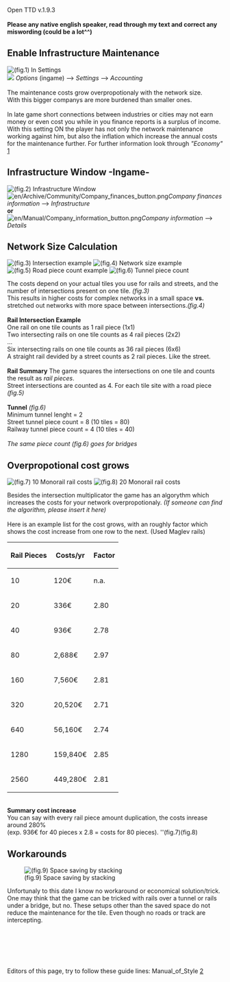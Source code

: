 Open TTD v.1.9.3
<br /><br />
'''Please any native english speaker, read through my text and correct any miswording (could be a lot^^)'''
<br />



== Enable Infrastructure Maintenance ==

[[File:en/Archive/Community/Option infrastructure maintenance.png|left|thumb|(fig.1) In Settings]]
<br style="clear:both" />

[[File:en/Archive/Community/Settings button.png|left|frameless|border|]]
''Options'' (ingame) --> ''Settings'' --> ''Accounting''
<br />
<br />
The maintenance costs grow overpropotionaly with the network size.<br />
With this bigger companys are more burdened than smaller ones.
<br />
<br />
In late game short connections between industries or cities may not earn money or even cost you while in you finance reports is a surplus of income.
With this setting ON the player has not only the network maintenance working against him, but also the inflation which increase the annual costs for the maintenance further. For further information look through ''"Economy"'' [https://wiki.openttd.org/Economy]




== Infrastructure Window -Ingame- ==

[[File:en/Archive/Community/Infrastucture window.png|left|thumb|(fig.2) Infrastructure Window]]
<br style="clear:both" />

[[File:en/Archive/Community/Company finances button.png|left|frameless|border]]''Company finances information'' --> ''Infrastructure''
<br />
'''or'''
<br />
[[File:en/Manual/Company information button.png|left|frameless|border]]''Company information'' --> ''Details''
<br />



== Network Size Calculation ==

[[File:en/Archive/Community/Infrastructure rail count.png|thumb|left|(fig.3) Intersection example]]
[[File:en/Archive/Community/Small vs spread network costs.png|thumb|middle|(fig.4) Network size example]]
[[File:en/Archive/Community/Road piece count.png|thumb|right|(fig.5) Road piece count example]]
[[File:en/Archive/Community/Tunnel piece count rails streets.png|thumb|(fig.6) Tunnel piece count]]

The costs depend on your actual tiles you use for rails and streets, and the number of intersections present on one tile. ''(fig.3)''<br />
This results in higher costs for complex networks in a small space '''vs.''' stretched out networks with more space between intersections.''(fig.4)''
<br /><br />

'''Rail Intersection Example'''<br />
One rail on one tile counts as 1 rail piece (1x1)<br />
Two intersecting rails on one tile counts as 4 rail  pieces (2x2)<br />
...<br />
Six intersecting rails on one tile counts as 36 rail pieces (6x6)
<br />
A straight rail devided by a street counts as 2 rail pieces. Like the street.
<br />
<br />
'''Rail Summary'''
The game squares the intersections on one tile and counts the result as ''rail pieces''.<br />
Street intersections are counted as 4. For each tile site with a road piece ''(fig.5)''
<br />
<br />
'''Tunnel''' ''(fig.6)''<br />
Minimum tunnel lenght      = 2<br />
Street tunnel piece count  = 8 (10 tiles = 80)<br />
Railway tunnel piece count = 4 (10 tiles = 40)<br />
<br />
''The same piece count (fig.6) goes for bridges''


== Overpropotional cost grows ==


[[File:en/Archive/Community/Maglev 1x10 maintenance.png|thumb|(fig.7) 10 Monorail rail costs]]
[[File:en/Archive/Community/Maglev 2x10 maintenance.png|thumb|(fig.8) 20 Monorail rail costs]]


Besides the intersection multiplicator the game has an algorythm which increases the costs for your network overpropotionaly. ''(If someone can find the algorithm, please insert it here)''<br />
<br />
Here is an example list for the cost grows, with an roughly factor which shows the cost increase from one row to the next. (Used Maglev rails)<br />

{| class="wikitable"
|-
! Rail Pieces !! Costs/yr !! Factor
|-
| 10    || 120€     || n.a.
|-
| 20    || 336€     || 2.80
|-
| 40    || 936€     || 2.78
|-
| 80    || 2,688€   || 2.97
|-
| 160   || 7,560€   || 2.81
|-
| 320   || 20,520€  || 2.71
|-
| 640   || 56,160€  || 2.74
|-
| 1280  || 159,840€ || 2.85
|-
| 2560  || 449,280€ || 2.81
|}
<br />
'''Summary cost increase'''<br />
You can say with every rail piece amount duplication, the costs inrease around 280%<br />
(exp. 936€ for 40 pieces x 2.8 = costs for 80 pieces). ''(fig.7)(fig.8)



== Workarounds ==

[[File:en/Archive/Community/Space saving example.png|thumb|(fig.9) Space saving by stacking]]

Unfortunaly to this date I know no workaround or economical solution/trick. One may think that the game can be tricked with rails over a tunnel or rails under a bridge, but no. These setups other than the saved space do not reduce the maintenance for the tile. Even though no roads or track are intercepting.
<br />
<br />
<br />
<br />
<br />
<br />
<br />
Editors of this page, try to follow these guide lines: Manual_of_Style [https://wiki.openttd.org/OpenTTD:Manual_of_Style]